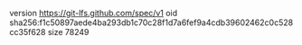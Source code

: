 version https://git-lfs.github.com/spec/v1
oid sha256:f1c50897aede4ba293db1c70c28f1d7a6fef9a4cdb39602462c0c528cc35f628
size 78249
